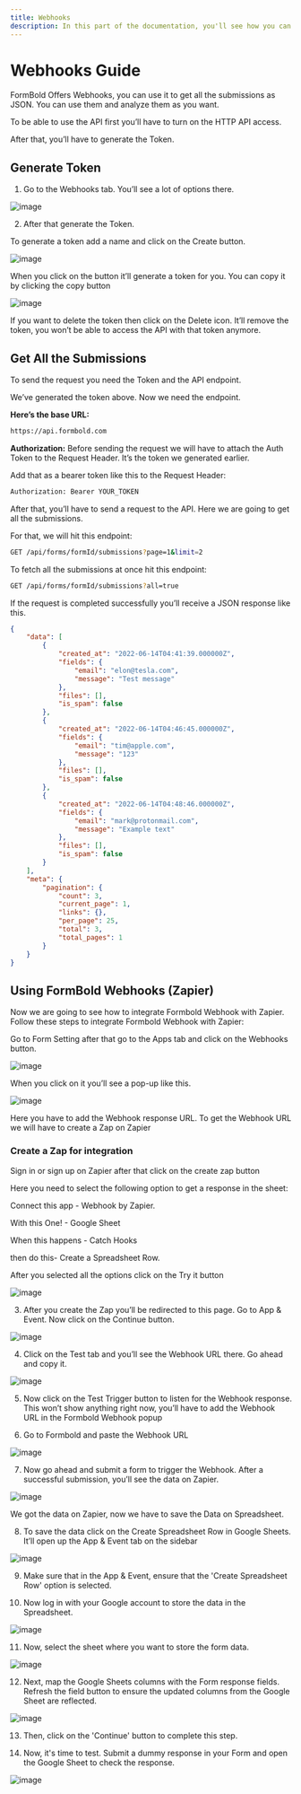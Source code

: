 ```yaml
---
title: Webhooks
description: In this part of the documentation, you'll see how you can use the Formbold Webhooks and connect your form with other applications. 
---
```


# Webhooks Guide

FormBold Offers Webhooks, you can use it to get all the submissions as JSON. You can use them and analyze them as you want.

To be able to use the API first you’ll have to turn on the HTTP API access. 

After that, you’ll have to generate the Token.



## Generate Token



1. Go to the Webhooks tab. You’ll see a lot of options there.

![image](images/webhooks/1.png)



2. After that generate the Token.

To generate a token add a name and click on the Create button.

![image](images/webhooks/2.png)



When you click on the button it’ll generate a token for you. You can copy it by clicking the copy button

![image](images/webhooks/3.png)



If you want to delete the token then click on the Delete icon. It’ll remove the token, you won’t be able to access the API with that token anymore.





## Get All the Submissions

To send the request you need the Token and the API endpoint.

We’ve generated the token above. Now we need the endpoint.


**Here’s the base URL:**

```bash copy
https://api.formbold.com
```



**Authorization:**
Before sending the request we will have to attach the Auth Token to the Request Header. It’s the token we generated earlier.

Add that as a bearer token like this to the Request Header:



```bash copy
Authorization: Bearer YOUR_TOKEN
```



After that, you’ll have to send a request to the API. Here we are going to get all the submissions.

For that, we will hit this endpoint:

```bash copy
GET /api/forms/formId/submissions?page=1&limit=2
```



To fetch all the submissions at once hit this endpoint:



```bash copy
GET /api/forms/formId/submissions?all=true
```



If the request is completed successfully you’ll receive a JSON response like this.



```json copy
{
    "data": [
        {
            "created_at": "2022-06-14T04:41:39.000000Z",
            "fields": {
                "email": "elon@tesla.com",
                "message": "Test message"
            },
            "files": [],
            "is_spam": false
        },
        {
            "created_at": "2022-06-14T04:46:45.000000Z",
            "fields": {
                "email": "tim@apple.com",
                "message": "123"
            },
            "files": [],
            "is_spam": false
        },
        {
            "created_at": "2022-06-14T04:48:46.000000Z",
            "fields": {
                "email": "mark@protonmail.com",
                "message": "Example text"
            },
            "files": [],
            "is_spam": false
        }
    ],
    "meta": {
        "pagination": {
            "count": 3,
            "current_page": 1,
            "links": {},
            "per_page": 25,
            "total": 3,
            "total_pages": 1
        }
    }
}
```



## Using FormBold Webhooks (Zapier)



Now we are going to see how to integrate Formbold Webhook with Zapier. Follow these steps to integrate Formbold Webhook with Zapier:

Go to Form Setting after that go to the Apps tab and click on the Webhooks button.

![image](images/webhooks/4.png)



When you click on it you’ll see a pop-up like this.

![image](images/webhooks/5.png)



Here you have to add the Webhook response URL. To get the Webhook URL we will have to create a Zap on Zapier

### Create a Zap for integration

Sign in or sign up on Zapier after that click on the create zap button

Here you need to select the following option to get a response in the sheet:

Connect this app - Webhook by Zapier.

With this One! - Google Sheet

When this happens - Catch Hooks

then do this- Create a Spreadsheet Row.



After you selected all the options click on the Try it button

![image](images/webhooks/6.png)



3. After you create the Zap you’ll be redirected to this page. Go to App & Event. Now click on the Continue button.

![image](images/webhooks/7.png)



4. Click on the Test tab and you’ll see the Webhook URL there. Go ahead and copy it.

![image](images/webhooks/8.png)



5. Now click on the Test Trigger button to listen for the Webhook response. This won’t show anything right now, you’ll have to add the Webhook URL in the Formbold Webhook popup


6. Go to Formbold and paste the Webhook URL

![image](images/webhooks/9.png)



7. Now go ahead and submit a form to trigger the Webhook. After a successful submission, you’ll see the data on Zapier.

![image](images/webhooks/10.png)



We got the data on Zapier, now we have to save the Data on Spreadsheet.

8. To save the data click on the Create Spreadsheet Row in Google Sheets. It’ll open up the App & Event tab on the sidebar

![image](images/webhooks/11.png)



9. Make sure that in the App & Event, ensure that the 'Create Spreadsheet Row' option is selected.



10. Now log in with your Google account to store the data in the Spreadsheet.

![image](images/webhooks/12.png)



11. Now, select the sheet where you want to store the form data.

![image](images/webhooks/13.png)



12. Next, map the Google Sheets columns with the Form response fields. Refresh the field button to ensure the updated columns from the Google Sheet are reflected.

![image](images/webhooks/14.png)



13. Then, click on the 'Continue' button to complete this step.



14. Now, it's time to test. Submit a dummy response in your Form and open the Google Sheet to check the response.

![image](images/webhooks/15.png)

